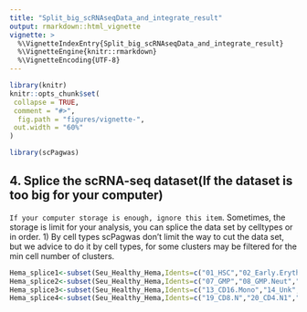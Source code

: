 ```yaml
---
title: "Split_big_scRNAseqData_and_integrate_result"
output: rmarkdown::html_vignette
vignette: >
  %\VignetteIndexEntry{Split_big_scRNAseqData_and_integrate_result}
  %\VignetteEngine{knitr::rmarkdown}
  %\VignetteEncoding{UTF-8}
---
```


```r
library(knitr)
knitr::opts_chunk$set(
 collapse = TRUE,
 comment = "#>",
  fig.path = "figures/vignette-",
 out.width = "60%"
)
```

```r
library(scPagwas)
```


## 4. Splice the scRNA-seq dataset(If the dataset is too big for your computer)
`If your computer storage is enough, ignore this item`.
Sometimes, the storage is limit for your analysis, you can splice the data set by celltypes or in order.
1) By cell types
scPagwas don't limit the way to cut the data set, but we advice to do it by cell types, for some clusters may be filtered for the min cell number of clusters.
```r
Hema_splice1<-subset(Seu_Healthy_Hema,Idents=c("01_HSC","02_Early.Eryth","03_Late.Eryth","04_Early.Baso","05_CMP.LMPP","06_CLP.1"))
Hema_splice2<-subset(Seu_Healthy_Hema,Idents=c("07_GMP","08_GMP.Neut","09_pDC","10_cDC","11_CD14.Mono.1","12_CD14.Mono.2"))
Hema_splice3<-subset(Seu_Healthy_Hema,Idents=c("13_CD16.Mono","14_Unk","15_CLP.2","16_Pre.B","17_B","18_Plasma"))
Hema_splice4<-subset(Seu_Healthy_Hema,Idents=c("19_CD8.N","20_CD4.N1","21_CD4.N2","22_CD4.M","23_CD8.EM","24_CD8.CM","25_NK","26_Unk"))
```

